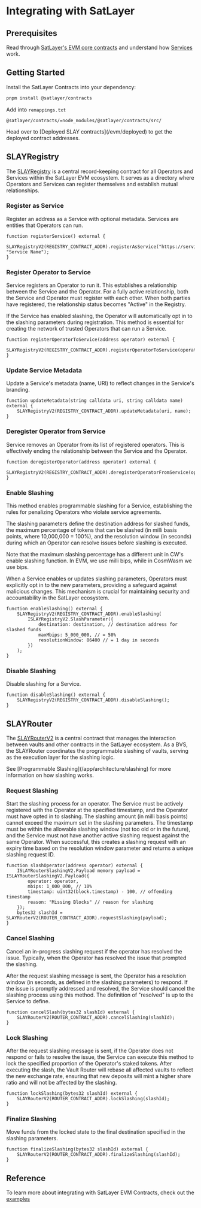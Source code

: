 
# Integrating with SatLayer

## Prerequisites
Read through [SatLayer's EVM core contracts](/evm/contracts) and understand how [Services](/app/architecture/services) work.

## Getting Started

Install the SatLayer Contracts into your dependency:

```sh filename="install contracts" copy
pnpm install @satlayer/contracts
```
Add into `remappings.txt`

```text filename="remappings.txt" copy
@satlayer/contracts/=node_modules/@satlayer/contracts/src/
```

<Callout type="info">
    Head over to [Deployed SLAY contracts](/evm/deployed) to get the deployed contract addresses.
</Callout>

## SLAYRegistry

The [SLAYRegistry](/evm/contracts/ISLAYRegistryV2.sol) is a central record-keeping contract for all Operators and Services within the SatLayer EVM ecosystem.
It serves as a directory where Operators and Services can register themselves and establish mutual relationships.

### Register as Service

Register an address as a Service with optional metadata.
Services are entities that Operators can run.

```solidity filename="MyBVSService.sol" copy
function registerService() external {
    SLAYRegistryV2(REGISTRY_CONTRACT_ADDR).registerAsService("https://service.example.com", "Service Name");
}
```

### Register Operator to Service

Service registers an Operator to run it.
This establishes a relationship between the Service and the Operator.
For a fully active relationship, both the Service and Operator must register with each other.
When both parties have registered, the relationship status becomes "Active" in the Registry.

If the Service has enabled slashing,
the Operator will automatically opt in to the slashing parameters during registration.
This method is essential for creating the network of trusted Operators that can run a Service.

```solidity filename="MyBVSService.sol" copy
function registerOperatorToService(address operator) external {
    SLAYRegistryV2(REGISTRY_CONTRACT_ADDR).registerOperatorToService(operator);
}
```

### Update Service Metadata

Update a Service's metadata (name, URI) to reflect changes in the Service's branding.

```solidity filename="MyBVSService.sol" copy
function updateMetadata(string calldata uri, string calldata name) external {
    SLAYRegistryV2(REGISTRY_CONTRACT_ADDR).updateMetadata(uri, name);
}
```

### Deregister Operator from Service

Service removes an Operator from its list of registered operators.
This is effectively ending the relationship between the Service and the Operator.

```solidity filename="MyBVSService.sol" copy
function deregisterOperator(address operator) external {
    SLAYRegistryV2(REGISTRY_CONTRACT_ADDR).deregisterOperatorFromService(operator);
}
```

### Enable Slashing

This method enables programmable slashing for a Service,
establishing the rules for penalizing Operators who violate service agreements.

The slashing parameters define the destination address for slashed funds,
the maximum percentage of tokens that can be slashed (in milli basis points, where 10,000,000 = 100%),
and the resolution window (in seconds) during which an Operator can resolve issues before slashing is executed.

<Callout type="warning">
  Note that the maximum slashing percentage has a different unit in CW's enable slashing function. In EVM, we use milli bips, while in CosmWasm we use bips.
</Callout>

When a Service enables or updates slashing parameters, Operators must explicitly opt in to the new parameters,
providing a safeguard against malicious changes.
This mechanism is crucial for maintaining security and accountability in the SatLayer ecosystem.

```solidity filename="MyBVSService.sol" copy
function enableSlashing() external {
    SLAYRegistryV2(REGISTRY_CONTRACT_ADDR).enableSlashing(
        ISLAYRegistryV2.SlashParameter({
            destination: destination, // destination address for slashed funds
            maxMbips: 5_000_000, // = 50%
            resolutionWindow: 86400 // = 1 day in seconds
        })
    );
}
```

### Disable Slashing

Disable slashing for a Service.

```solidity filename="MyBVSService.sol" copy
function disableSlashing() external {
    SLAYRegistryV2(REGISTRY_CONTRACT_ADDR).disableSlashing();
}
```

## SLAYRouter

The [SLAYRouterV2](/evm/contracts/ISLAYRouterV2.sol) is a central contract
that manages the interaction between vaults and other contracts in the SatLayer ecosystem.
As a BVS,
the SLAYRouter coordinates the programmable slashing of vaults,
serving as the execution layer for the slashing logic.

<Callout type="info">
  See [Programmable Slashing](/app/architecture/slashing) for more information on how slashing works.
</Callout>

### Request Slashing

Start the slashing process for an operator.
The Service must be actively registered with the Operator at the specified timestamp,
and the Operator must have opted in to slashing.
The slashing amount (in milli basis points) cannot exceed the maximum set in the slashing parameters.
The timestamp must be within the allowable slashing window (not too old or in the future),
and the Service must not have another active slashing request against the same Operator.
When successful,
this creates a slashing request with an expiry time based on the resolution window parameter
and returns a unique slashing request ID.

```solidity filename="MyBVSService.sol" copy
function slashOperator(address operator) external {
    ISLAYRouterSlashingV2.Payload memory payload = ISLAYRouterSlashingV2.Payload({
        operator: operator,
        mbips: 1_000_000, // 10%
        timestamp: uint32(block.timestamp) - 100, // offending timestamp
        reason: "Missing Blocks" // reason for slashing
    });
    bytes32 slashId = SLAYRouterV2(ROUTER_CONTRACT_ADDR).requestSlashing(payload);
}
```

### Cancel Slashing

Cancel an in-progress slashing request if the operator has resolved the issue.
Typically, when the Operator has resolved the issue that prompted the slashing.

After the request slashing message is sent,
the Operator has a resolution window (in seconds, as defined in the slashing parameters) to respond.
If the issue is promptly addressed and resolved,
the Service should cancel the slashing process using this method.
The definition of "resolved" is up to the Service to define.

```solidity filename="MyBVSService.sol" copy
function cancelSlash(bytes32 slashId) external {
    SLAYRouterV2(ROUTER_CONTRACT_ADDR).cancelSlashing(slashId);
}
```

### Lock Slashing

After the request slashing message is sent, if the Operator does not respond or fails to resolve the issue,
the Service can execute this method to lock the specified proportion of the Operator's staked tokens.
After executing the slash, the Vault Router will rebase all affected vaults to reflect the new exchange rate,
ensuring that new deposits will mint a higher share ratio and will not be affected by the slashing.

```solidity filename="MyBVSService.sol" copy
function lockSlashing(bytes32 slashId) external {
    SLAYRouterV2(ROUTER_CONTRACT_ADDR).lockSlashing(slashId);
}
```

### Finalize Slashing

Move funds from the locked state to the final destination specified in the slashing parameters.

```solidity filename="MyBVSService.sol" copy
function finalizeSlashing(bytes32 slashId) external {
    SLAYRouterV2(ROUTER_CONTRACT_ADDR).finalizeSlashing(slashId);
}
```

## Reference
To learn more about integrating with SatLayer EVM Contracts, check out the [examples](/evm/examples)



